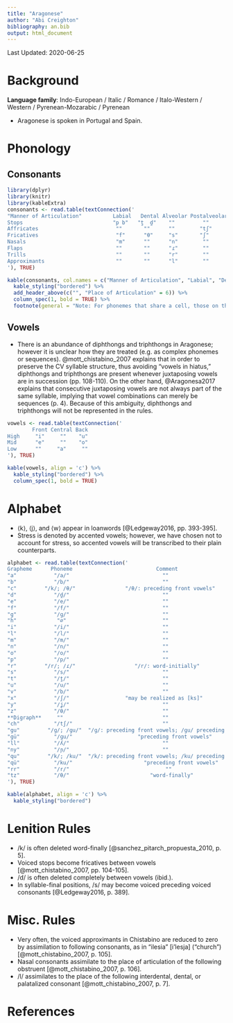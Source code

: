 ```yaml
---
title: "Aragonese"
author: "Abi Creighton"
bibliography: an.bib
output: html_document
---
```


Last Updated: 2020-06-25

# Background

**Language family**: Indo-European / Italic / Romance / Italo-Western / Western / Pyrenean-Mozarabic / Pyrenean

* Aragonese is spoken in Portugal and Spain.

# Phonology

## Consonants

```r

library(dplyr)
library(knitr)
library(kableExtra)                                                                              
consonants <- read.table(textConnection('
"Manner of Articulation"          Labial   Dental Alveolar Postalveolar Palatal Velar     
Stops                             "p b"   "t̪  d̪"    ""         ""         ""    "k ɡ"    
Affricates                         ""       ""      ""        "tʃ"        ""     ""
Fricatives                         "f"      "θ"     "s"       "ʃ"         ""     ""
Nasals                             "m"      ""      "n"        ""         "ɲ"    ""
Flaps                              ""       ""      "ɾ"        ""         ""     ""
Trills                             ""       ""      "r"        ""         ""     ""
Approximants                       ""       ""      "l"        ""        "ʝ ʎ"   ""            
'), TRUE)

kable(consonants, col.names = c("Manner of Articulation", "Labial", "Dental", "Alveolar", "Postalveolar", "Palatal", "Velar"), align = 'c') %>%
  kable_styling("bordered") %>%
  add_header_above(c("", "Place of Articulation" = 6)) %>%
  column_spec(1, bold = TRUE) %>%
  footnote(general = "Note: For phonemes that share a cell, those on the left are voiceless and those on the right are voiced. Both palatal approximants are voiced, but the one on the right is lateral.", general_title = "")
```

## Vowels

* There is an abundance of diphthongs and triphthongs in Aragonese; however it is unclear how they are treated (e.g. as complex phonemes or sequences). @mott_chistabino_2007 explains that in order to preserve the CV syllable structure, thus avoiding "vowels in hiatus," diphthongs and triphthongs are present whenever juxtaposing vowels are in succession (pp. 108-110). On the other hand, @Aragonesa2017 explains that consecutive juxtaposing vowels are not always part of the same syllable, implying that vowel combinations can merely be sequences (p. 4). Because of this ambiguity, diphthongs and triphthongs will not be represented in the rules.

```r

vowels <- read.table(textConnection('
        Front Central Back     
High     "i"     ""    "u"
Mid      "e"     ""    "o"
Low      ""     "a"     ""                
'), TRUE)

kable(vowels, align = 'c') %>%
  kable_styling("bordered") %>%
  column_spec(1, bold = TRUE)
```

# Alphabet

* ⟨k⟩, ⟨j⟩, and ⟨w⟩ appear in loanwords [@Ledgeway2016, pp. 393-395].
* Stress is denoted by accented vowels; however, we have chosen not to account for stress, so accented vowels will be transcribed to their plain counterparts.

```r

alphabet <- read.table(textConnection('
Grapheme      Phoneme                           Comment
"a"            "/a/"                              ""
"b"            "/b/"                              ""
"c"         "/k/; /θ/"                "/θ/: preceding front vowels"
"d"            "/d̪/"                              ""
"e"            "/e/"                              ""
"f"            "/f/"                              ""
"g"            "/ɡ/"                              ""
"h"             "∅"                               ""
"i"            "/i/"                              ""
"l"            "/l/"                              ""
"m"            "/m/"                              ""
"n"            "/n/"                              ""
"o"            "/o/"                              ""
"p"            "/p/"                              ""
"r"         "/r/; /ɾ/"                   "/r/: word-initially"
"s"            "/s/"                              ""
"t"            "/t̪/"                              ""
"u"            "/u/"                              ""
"v"            "/b/"                              ""
"x"            "/ʃ/"                  "may be realized as [ks]"
"y"            "/ʝ/"                              ""
"z"            "/θ/"                              ""
**Digraph**     ""                                ""
"ch"           "/tʃ/"                             ""
"gu"         "/ɡ/; /ɡu/"  "/ɡ/: preceding front vowels; /ɡu/ preceding back vowels"
"gü"           "/ɡu/"                     "preceding front vowels"
"ll"           "/ʎ/"                              ""
"ny"           "/ɲ/"                              ""
"qu"         "/k/; /ku/"  "/k/: preceding front vowels; /ku/ preceding back vowels"      
"qü"           "/ku/"                       "preceding front vowels"      
"rr"           "/r/"                               ""
"tz"           "/θ/"                          "word-finally"
'), TRUE)

kable(alphabet, align = 'c') %>%
  kable_styling("bordered")
```

# Lenition Rules

* /k/ is often deleted word-finally [@sanchez_pitarch_propuesta_2010, p. 5].
* Voiced stops become fricatives between vowels [@mott_chistabino_2007, pp. 104-105].
* /d/ is often deleted completely between vowels (ibid.).
* In syllable-final positions, /s/ may become voiced preceding voiced consonants [@Ledgeway2016, p. 389].

# Misc. Rules

* Very often, the voiced approximants in Chistabino are reduced to zero by assimilation to following consonants, as in "ilesia" [i'lesja] ("church") [@mott_chistabino_2007, p. 105].
* Nasal consonants assimilate to the place of articulation of the following obstruent [@mott_chistabino_2007, p. 106].
* /l/ assimilates to the place of the following interdental, dental, or palatalized consonant [@mott_chistabino_2007, p. 7].

# References

